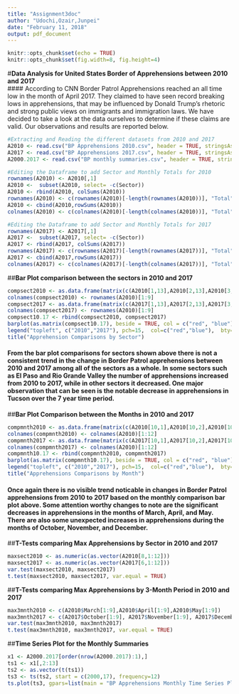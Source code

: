 ```yaml
---
title: "Assignment3doc"
author: "Udochi,Ozair,Junpei"
date: "February 11, 2018"
output: pdf_document
---
```


```r
knitr::opts_chunk$set(echo = TRUE)
knitr::opts_chunk$set(fig.width=8, fig.height=4)
```

#**Data Analysis for United States Border of Apprehensions between 2010 and 2017**   
#### According to CNN Border Patrol Apprehensions reached an all time low in the month of April 2017. They claimed to have seen record breaking lows in apprehensions, that may be influenced by Donald Trump's rhetoric and strong public views on immigrants and immigration laws. We have decided to take a look at the data ourselves to determine if these claims are valid. Our observations and results are reported below. 

```r
#Extracting and Reading the different datasets from 2010 and 2017
A2010 <- read.csv("BP Apprehensions 2010.csv", header = TRUE, stringsAsFactors = FALSE)
A2017 <- read.csv("BP Apprehensions 2017.csv", header = TRUE, stringsAsFactors = FALSE)
A2000.2017 <- read.csv("BP monthly summaries.csv", header = TRUE, stringsAsFactors = FALSE)

```



```r
#Editing the Dataframe to add Sector and Monthly Totals for 2010
rownames(A2010) <- A2010[,1]
A2010 <-  subset(A2010, select= -c(Sector))
A2010 <- rbind(A2010, colSums(A2010))
rownames(A2010) <- c(rownames(A2010)[-length(rownames(A2010))], "Total")
A2010 <- cbind(A2010,rowSums(A2010))
colnames(A2010) <- c(colnames(A2010)[-length(colnames(A2010))], "Total")
```


```r
#Editing the Dataframe to add Sector and Monthly Totals for 2017
rownames(A2017) <- A2017[,1]
A2017 <-  subset(A2017, select= -c(Sector))
A2017 <- rbind(A2017, colSums(A2017))
rownames(A2017) <- c(rownames(A2017)[-length(rownames(A2017))], "Total")
A2017 <- cbind(A2017,rowSums(A2017))
colnames(A2017) <- c(colnames(A2017)[-length(colnames(A2017))], "Total")
```

##**Bar Plot comparison between the sectors in 2010 and 2017**
```r
compsect2010 <- as.data.frame(matrix(c(A2010[1,13],A2010[2,13],A2010[3,13],A2010[4,13],A2010[5,13],A2010[6,13],A2010[7,13],A2010[8,13],A2010[9,13]), nrow = 1))
colnames(compsect2010) <- rownames(A2010)[1:9]
compsect2017 <- as.data.frame(matrix(c(A2017[1,13],A2017[2,13],A2017[3,13],A2017[4,13],A2017[5,13],A2017[6,13],A2017[7,13],A2017[8,13],A2017[9,13]), nrow = 1))
colnames(compsect2017) <- rownames(A2010)[1:9]
compsect10.17 <- rbind(compsect2010, compsect2017)
barplot(as.matrix(compsect10.17), beside = TRUE, col = c("red", "blue"), bty="n", ylab = "Apprehensions", xlab = "Sector", las=2, cex.lab = 1.5, cex.axis = 0.7, cex.names = 0.6)
legend("topleft", c("2010","2017"), pch=15,  col=c("red","blue"),  bty="n")        
title("Apprehension Comparisons by Sector")

```

#### From the bar plot comparisons for sectors shown above there is not a consistent trend in the change in Border Patrol apprehensions between 2010 and 2017 among all of the sectors as a whole. In some sectors such as El Paso and Rio Grande Valley the number of apprehensions increased from 2010 to 2017, while in other sectors it decreased. One major observation that can be seen is the notable decrease in apprehensions in Tucson over the 7 year time period. 

##**Bar Plot Comparison between the Months in 2010 and 2017**
```r
compmnth2010 <- as.data.frame(matrix(c(A2010[10,1],A2010[10,2],A2010[10,3],A2010[10,4],A2010[10,5],A2010[10,6],A2010[10,7],A2010[10,8],A2010[10,9],A2010[10,10],A2010[10,11],A2010[10,12]), nrow = 1))
colnames(compmnth2010) <- colnames(A2010)[1:12]
compmnth2017 <- as.data.frame(matrix(c(A2017[10,1],A2017[10,2],A2017[10,3],A2017[10,4],A2017[10,5],A2017[10,6],A2017[10,7],A2017[10,8],A2017[10,9],A2017[10,10],A2017[10,11],A2017[10,12]), nrow = 1))
colnames(compmnth2017) <- colnames(A2010)[1:12]
compmnth10.17 <- rbind(compmnth2010, compmnth2017)
barplot(as.matrix(compmnth10.17), beside = TRUE, col = c("red", "blue"), bty="n", ylab = "Apprehensions", xlab = "Month",las=2, cex.lab = 1.5, cex.axis = 0.7, cex.names = 0.7)
legend("topleft", c("2010","2017"), pch=15,  col=c("red","blue"),  bty="n")
title("Apprehensions Comparisons by Month")
```

#### Once again there is no visible trend noticable in changes in Border Patrol apprehensions from 2010 to 2017 based on the monthly comparison bar plot above. Some attention worthy changes to note are the significant decreases in apprehensions in the months of March, April, and May. There are also some unexpected increases in apprehensions during the months of October, November, and December. 

##**T-Tests comparing Max Apprehensions by Sector in 2010 and 2017**
```r
maxsect2010 <- as.numeric(as.vector(A2010[8,1:12]))
maxsect2017 <- as.numeric(as.vector(A2017[6,1:12]))
var.test(maxsect2010, maxsect2017)
t.test(maxsect2010, maxsect2017, var.equal = TRUE)
```

##**T-Tests comparing Max Apprehensions by 3-Month Period in 2010 and 2017**
```r
max3mnth2010 <- c(A2010$March[1:9],A2010$April[1:9],A2010$May[1:9])
max3mnth2017 <- c(A2017$October[1:9], A2017$November[1:9], A2017$December[1:9])
var.test(max3mnth2010, max3mnth2017)
t.test(max3mnth2010, max3mnth2017, var.equal = TRUE)
```

##**Time Series Plot for the Monthly Summaries**
```r
x1 <- A2000.2017[order(nrow(A2000.2017):1),]
ts1 <- x1[,2:13]
ts2 <- as.vector(t(ts1))
ts3 <- ts(ts2, start = c(2000,17), frequency=12)
ts.plot(ts3, gpars=list(main = "BP Apprehensions Monthly Time Series Plot (2000-2017)",xlab="year", ylab="Apprehensions",lty=c(1:3),col=4))
```
